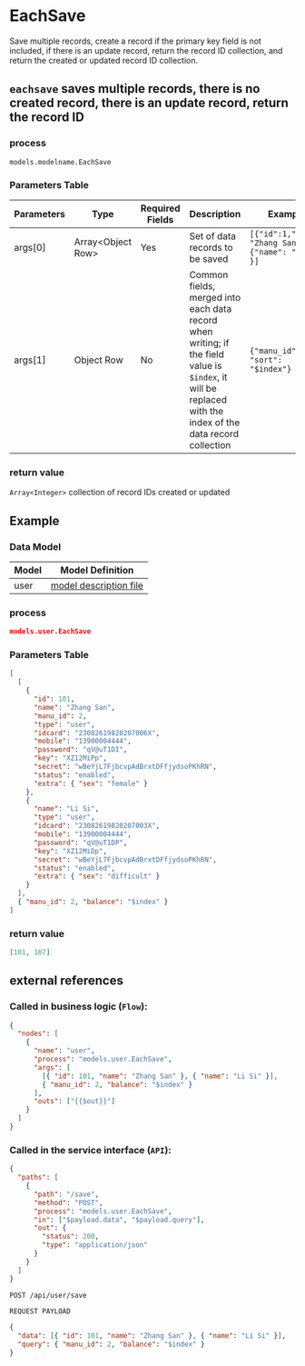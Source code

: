# EachSave

Save multiple records, create a record if the primary key field is not included, if there is an update record, return the record ID collection, and return the created or updated record ID collection.

## `eachsave` saves multiple records, there is no created record, there is an update record, return the record ID

### process

`models.modelname.EachSave`

### Parameters Table

| Parameters | Type                | Required Fields | Description                                                                                                                                                | Example                                             |
| ---------- | ------------------- | --------------- | ---------------------------------------------------------------------------------------------------------------------------------------------------------- | --------------------------------------------------- |
| args[0]    | Array\<Object Row\> | Yes             | Set of data records to be saved                                                                                                                            | `[{"id":1,"name": "Zhang San"},{"name": "Li Si" }]` |
| args[1]    | Object Row          | No              | Common fields, merged into each data record when writing; if the field value is `$index`, it will be replaced with the index of the data record collection | `{"manu_id": 2, "sort": "$index"}`                  |

### return value

`Array<Integer>` collection of record IDs created or updated

## Example

### Data Model

| Model | Model Definition                           |
| ----- | ------------------------------------------ |
| user  | [model description file](../examples/user) |

### process

```json
models.user.EachSave
```

### Parameters Table

```json
[
  [
    {
      "id": 101,
      "name": "Zhang San",
      "manu_id": 2,
      "type": "user",
      "idcard": "23082619820207006X",
      "mobile": "13900004444",
      "password": "qV@uT1DI",
      "key": "XZ12MiPp",
      "secret": "wBeYjL7FjbcvpAdBrxtDFfjydsoPKhRN",
      "status": "enabled",
      "extra": { "sex": "female" }
    },
    {
      "name": "Li Si",
      "type": "user",
      "idcard": "23082619820207003X",
      "mobile": "13900004444",
      "password": "qV@uT1DP",
      "key": "XZ12MiDp",
      "secret": "wBeYjL7FjbcvpAdBrxtDFfjydsoPKhRN",
      "status": "enabled",
      "extra": { "sex": "difficult" }
    }
  ],
  { "manu_id": 2, "balance": "$index" }
]
```

### return value

```json
[101, 107]
```

## external references

### Called in business logic (`Flow`):

```json
{
  "nodes": [
    {
      "name": "user",
      "process": "models.user.EachSave",
      "args": [
        [{ "id": 101, "name": "Zhang San" }, { "name": "Li Si" }],
        { "manu_id": 2, "balance": "$index" }
      ],
      "outs": ["{{$out}}"]
    }
  ]
}
```

### Called in the service interface (`API`):

```json
{
  "paths": [
    {
      "path": "/save",
      "method": "POST",
      "process": "models.user.EachSave",
      "in": ["$payload.data", "$payload.query"],
      "out": {
        "status": 200,
        "type": "application/json"
      }
    }
  ]
}
```

```bash
POST /api/user/save
```

`REQUEST PAYLOAD`

```json
{
  "data": [{ "id": 101, "name": "Zhang San" }, { "name": "Li Si" }],
  "query": { "manu_id": 2, "balance": "$index" }
}
```
